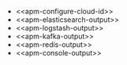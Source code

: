 
* \<\<apm-configure-cloud-id>>
* \<\<apm-elasticsearch-output>>
* \<\<apm-logstash-output>>
* \<\<apm-kafka-output>>
* \<\<apm-redis-output>>
* \<\<apm-console-output>>
